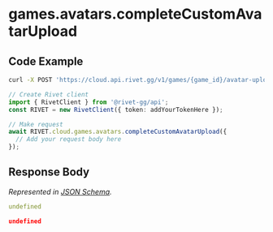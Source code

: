 
# games.avatars.completeCustomAvatarUpload

## Code Example

<CodeGroup title='Request' tag='POST' label='https://cloud.api.rivet.gg/v1/games/{game_id}/avatar-upload/{upload_id}/complete'>

```bash {{ title: 'cURL' }}
curl -X POST 'https://cloud.api.rivet.gg/v1/games/{game_id}/avatar-upload/{upload_id}/complete'
```

```ts
// Create Rivet client
import { RivetClient } from '@rivet-gg/api';
const RIVET = new RivetClient({ token: addYourTokenHere });

// Make request
await RIVET.cloud.games.avatars.completeCustomAvatarUpload({
  // Add your request body here
});
```

</CodeGroup>


## Response Body

_Represented in [JSON Schema](https://json-schema.org/)._

<CodeGroup title='Response'>

```yaml
undefined
```

```json
undefined
```

</CodeGroup>

